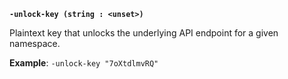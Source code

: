 <a id="standard-unlock-key" />

**`-unlock-key (string : <unset>)`**

Plaintext key that unlocks the underlying API endpoint for a given namespace.

**Example**: `-unlock-key "7oXtdlmvRQ"`

